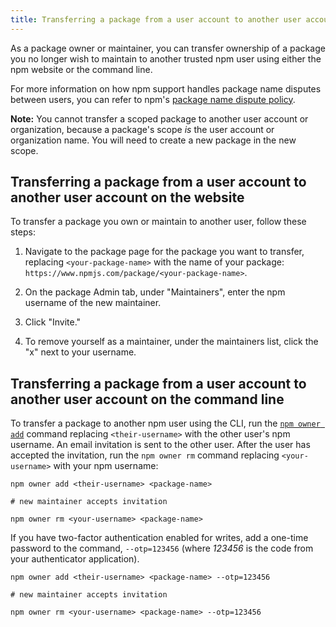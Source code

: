 ```yaml
---
title: Transferring a package from a user account to another user account
---
```


As a package owner or maintainer, you can transfer ownership of a package you no longer wish to maintain to another trusted npm user using either the npm website or the command line.

For more information on how npm support handles package name disputes between users, you can refer to npm's [package name dispute policy][dispute-policy].

<Note>

**Note:** You cannot transfer a scoped package to another user account or organization, because a package's scope _is_ the user account or organization name. You will need to create a new package in the new scope.

</Note>

## Transferring a package from a user account to another user account on the website

To transfer a package you own or maintain to another user, follow these steps:

1. Navigate to the package page for the package you want to transfer, replacing `<your-package-name>` with the name of your package: `https://www.npmjs.com/package/<your-package-name>`.

2. On the package Admin tab, under "Maintainers", enter the npm username of the new maintainer.

   <Screenshot src="/packages-and-modules/updating-and-managing-your-published-packages/package-maintainer-invite.png" alt="Screenshot showing text field to invite maintainers" />

3. Click "Invite."

4. To remove yourself as a maintainer, under the maintainers list, click the "x" next to your username.

   <Screenshot src="/packages-and-modules/updating-and-managing-your-published-packages/package-maintainer-list.png" alt="Screenshot showing maintainer list" />

## Transferring a package from a user account to another user account on the command line

To transfer a package to another npm user using the CLI, run the [`npm owner add`][npm-owner] command replacing `<their-username>` with the other user's npm username. An email invitation is sent to the other user. After the user has accepted the invitation, run the `npm owner rm` command replacing `<your-username>` with your npm username:

```
npm owner add <their-username> <package-name>

# new maintainer accepts invitation

npm owner rm <your-username> <package-name>
```

If you have two-factor authentication enabled for writes, add a one-time password to the command, `--otp=123456` (where _123456_ is the code from your authenticator application).

```
npm owner add <their-username> <package-name> --otp=123456

# new maintainer accepts invitation

npm owner rm <your-username> <package-name> --otp=123456
```

[dispute-policy]: /policies/disputes
[npm-owner]: cli/owner
